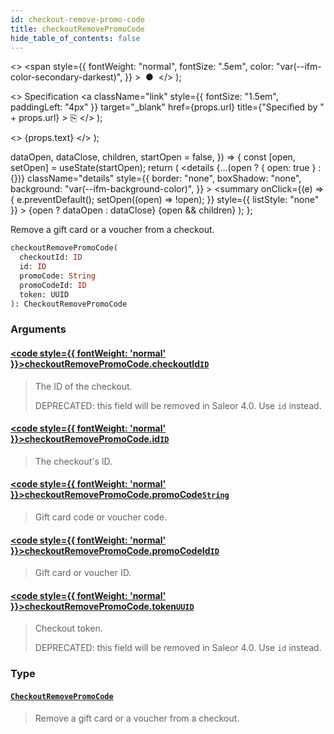 ```yaml
---
id: checkout-remove-promo-code
title: checkoutRemovePromoCode
hide_table_of_contents: false
---
```


  <>
    <span
      style={{
        fontWeight: "normal",
        fontSize: ".5em",
        color: "var(--ifm-color-secondary-darkest)",
      }}
    >
      &nbsp;●&nbsp;
    </span>
  </>
);

  <>
    Specification
    <a
      className="link"
      style={{ fontSize: "1.5em", paddingLeft: "4px" }}
      target="\_blank"
      href={props.url}
      title={"Specified by " + props.url}
    >
      ⎘
    </a>
  </>
);

  <>
    <span className={props.class}>{props.text}</span>
  </>
);


  dataOpen,
  dataClose,
  children,
  startOpen = false,
}) => {
  const [open, setOpen] = useState(startOpen);
  return (
    <details
      {...(open ? { open: true } : {})}
      className="details"
      style={{
        border: "none",
        boxShadow: "none",
        background: "var(--ifm-background-color)",
      }}
    >
      <summary
        onClick={(e) => {
          e.preventDefault();
          setOpen((open) => !open);
        }}
        style={{ listStyle: "none" }}
      >
        {open ? dataOpen : dataClose}
      </summary>
      {open && children}
    </details>
  );
};

Remove a gift card or a voucher from a checkout.

```graphql
checkoutRemovePromoCode(
  checkoutId: ID
  id: ID
  promoCode: String
  promoCodeId: ID
  token: UUID
): CheckoutRemovePromoCode
```

### Arguments

#### [<code style={{ fontWeight: 'normal' }}>checkoutRemovePromoCode.<b>checkoutId</b></code>](#)<Bullet />[`ID`](../../../api-reference/miscellaneous/scalars/id) <Badge class="badge badge--secondary" text="scalar"/>

> The ID of the checkout.
>
> DEPRECATED: this field will be removed in Saleor 4.0. Use `id` instead.

#### [<code style={{ fontWeight: 'normal' }}>checkoutRemovePromoCode.<b>id</b></code>](#)<Bullet />[`ID`](../../../api-reference/miscellaneous/scalars/id) <Badge class="badge badge--secondary" text="scalar"/>

> The checkout's ID.
>
> <Badge text="Added in Saleor 3.4" class="secondary margin-bottom--sm" />

#### [<code style={{ fontWeight: 'normal' }}>checkoutRemovePromoCode.<b>promoCode</b></code>](#)<Bullet />[`String`](../../../api-reference/miscellaneous/scalars/string) <Badge class="badge badge--secondary" text="scalar"/>

> Gift card code or voucher code.

#### [<code style={{ fontWeight: 'normal' }}>checkoutRemovePromoCode.<b>promoCodeId</b></code>](#)<Bullet />[`ID`](../../../api-reference/miscellaneous/scalars/id) <Badge class="badge badge--secondary" text="scalar"/>

> Gift card or voucher ID.

#### [<code style={{ fontWeight: 'normal' }}>checkoutRemovePromoCode.<b>token</b></code>](#)<Bullet />[`UUID`](../../../api-reference/miscellaneous/scalars/uuid) <Badge class="badge badge--secondary" text="scalar"/>

> Checkout token.
>
> DEPRECATED: this field will be removed in Saleor 4.0. Use `id` instead.

### Type

#### [`CheckoutRemovePromoCode`](../../../api-reference/checkout/objects/checkout-remove-promo-code) <Badge class="badge badge--secondary" text="object"/>

> Remove a gift card or a voucher from a checkout.
